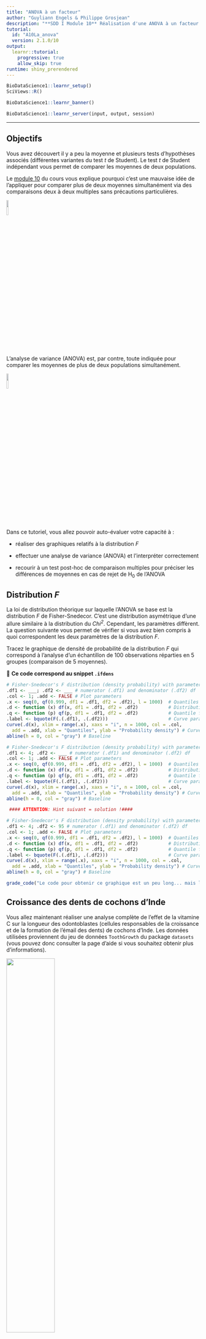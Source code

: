 ```yaml
---
title: "ANOVA à un facteur"
author: "Guyliann Engels & Philippe Grosjean"
description: "**SDD I Module 10** Réalisation d'une ANOVA à un facteur et des tests post-hocs."
tutorial:
  id: "A10La_anova"
  version: 2.1.0/10
output:
  learnr::tutorial:
    progressive: true
    allow_skip: true
runtime: shiny_prerendered
---
```


```r
BioDataScience1::learnr_setup()
SciViews::R()
```

```r
BioDataScience1::learnr_banner()
```

```r
BioDataScience1::learnr_server(input, output, session)
```

------------------------------------------------------------------------

## Objectifs

Vous avez découvert il y a peu la moyenne et plusieurs tests d'hypothèses associés (différentes variantes du test *t* de Student). Le test *t* de Student indépendant vous permet de comparer les moyennes de deux populations.

Le [module 10](https://wp.sciviews.org/sdd-umons/?iframe=wp.sciviews.org/sdd-umons-2021/variance.html) du cours vous explique pourquoi c'est une mauvaise idée de l'appliquer pour comparer plus de deux moyennes simultanément via des comparaisons deux à deux multiples sans précautions particulières.

![](images/red-traffic-lights.png){width="10%"}

L'analyse de variance (ANOVA) est, par contre, toute indiquée pour comparer les moyennes de plus de deux populations simultanément.

![](images/green-traffic-lights.png){width="10%"}

Dans ce tutoriel, vous allez pouvoir auto-évaluer votre capacité à :

-   réaliser des graphiques relatifs à la distribution *F*

-   effectuer une analyse de variance (ANOVA) et l'interpréter correctement

-   recourir à un test post-hoc de comparaison multiples pour préciser les différences de moyennes en cas de rejet de H~0~ de l'ANOVA

## Distribution *F*

La loi de distribution théorique sur laquelle l'ANOVA se base est la distribution *F* de Fisher-Snedecor. C'est une distribution asymétrique d'une allure similaire à la distribution du *Chi^2^*. Cependant, les paramètres diffèrent. La question suivante vous permet de vérifier si vous avez bien compris à quoi correspondent les deux paramètres de la distribution *F*.

Tracez le graphique de densité de probabilité de la distribution *F* qui correspond à l'analyse d'un échantillon de 100 observations réparties en 5 groupes (comparaison de 5 moyennes).

💬 **Ce code correspond au snippet `.ifdens`**

```r
# Fisher-Snedecor's F distribution (density probability) with parameter:
.df1 <- ___; .df2 <- ___ # numerator (.df1) and denominator (.df2) df
.col <- 1; .add <- FALSE # Plot parameters
.x <- seq(0, qf(0.999, df1 = .df1, df2 = .df2), l = 1000)  # Quantiles
.d <- function (x) df(x, df1 = .df1, df2 = .df2)           # Distribution function
.q <- function (p) qf(p, df1 = .df1, df2 = .df2)           # Quantile for lower-tail prob
.label <- bquote(F(.(.df1), .(.df2)))                      # Curve parameters
curve(.d(x), xlim = range(.x), xaxs = "i", n = 1000, col = .col,
  add = .add, xlab = "Quantiles", ylab = "Probability density") # Curve
abline(h = 0, col = "gray") # Baseline
```

```r
# Fisher-Snedecor's F distribution (density probability) with parameter:
.df1 <- 4; .df2 <- ___ # numerator (.df1) and denominator (.df2) df
.col <- 1; .add <- FALSE # Plot parameters
.x <- seq(0, qf(0.999, df1 = .df1, df2 = .df2), l = 1000)  # Quantiles
.d <- function (x) df(x, df1 = .df1, df2 = .df2)           # Distribution function
.q <- function (p) qf(p, df1 = .df1, df2 = .df2)           # Quantile for lower-tail prob
.label <- bquote(F(.(.df1), .(.df2)))                      # Curve parameters
curve(.d(x), xlim = range(.x), xaxs = "i", n = 1000, col = .col,
  add = .add, xlab = "Quantiles", ylab = "Probability density") # Curve
abline(h = 0, col = "gray") # Baseline

 #### ATTENTION: Hint suivant = solution !####
```

```r
# Fisher-Snedecor's F distribution (density probability) with parameter:
.df1 <- 4; .df2 <- 95 # numerator (.df1) and denominator (.df2) df
.col <- 1; .add <- FALSE # Plot parameters
.x <- seq(0, qf(0.999, df1 = .df1, df2 = .df2), l = 1000)  # Quantiles
.d <- function (x) df(x, df1 = .df1, df2 = .df2)           # Distribution function
.q <- function (p) qf(p, df1 = .df1, df2 = .df2)           # Quantile for lower-tail prob
.label <- bquote(F(.(.df1), .(.df2)))                      # Curve parameters
curve(.d(x), xlim = range(.x), xaxs = "i", n = 1000, col = .col,
  add = .add, xlab = "Quantiles", ylab = "Probability density") # Curve
abline(h = 0, col = "gray") # Baseline
```

```r
grade_code("Le code pour obtenir ce graphique est un peu long... mais le snippet est là pour vous préremplir la majeure partie ! Vous avez cependant su convertir le nombre d'observations et le nombre de groupes en degrés de liberté intragroupe et intergroupe.", "Il semble que vous n'avez pas su déterminer correctement les paramètres de la distribution F. Si n correspond au nombre d'observations et k au nombre de groupes, alors le nombre de degrés intergroupe vaut k – 1  et le nombre de degrés intragroupe vaut n – k.")
```

## Croissance des dents de cochons d'Inde

Vous allez maintenant réaliser une analyse complète de l'effet de la vitamine C sur la longueur des odontoblastes (cellules responsables de la croissance et de la formation de l'émail des dents) de cochons d'Inde. Les données utilisées proviennent du jeu de données `ToothGrowth` du package `datasets` (vous pouvez donc consulter la page d'aide si vous souhaitez obtenir plus d'informations).

![](images/guinea-pig.jpg){width="50%"}

Le jeu de données contient les variables suivantes :

```r
toothgrowth <- read("ToothGrowth", package = "datasets", lang = "fr")
# Quelques informations sur le tableau de données.
glimpse(toothgrowth)
```

-   `len` : longueur des odontablastes (µm)
-   `supp` : supplément administré, `"OJ"` (jus d'orange contenant donc entre autres de la vitamine C) ou `"VC"` (vitamine C sous forme d'acide ascorbique)
-   `dose` : dose de vitamine C administrée en trois rations différentes, 0.5, 1 et 2 mg/J

```r
# Vérification des types des variables et ajout des labels
toothgrowth %>.%
  fmutate(., 
    supp = factor(supp, levels = c("OJ", "VC")),
    dose = ordered(dose, levels = c(0.5, 1, 2))) %>.%
  labelise(toothgrowth, self = FALSE,
    label = list(
      len  = "Longueur des odontoblastes",
      supp = "Supplémentation",
      dose = "Dose de vitamine C"),
    units = list(
      len  = "µm",
      supp = NA,
      dose = "mg/J"
    )
  ) ->
  toothgrowth
```

**Cette étape est la première à réaliser après avoir importé les données. Il faut vérifier et adapter les types et les labels des variables.** Il est particulièrement important que les variables qui définissent les sous-populations comparées soient bien encodées sous forme d'objets `factor` ou `ordered` ! Le piège lorsqu'il s'agit de valeurs numériques, comme ici, est de laisser la variable sous forme `integer` ou `numeric`, car alors, la fonction `lm()` fera une autre analyse (régression linéaire que nous verrons au cours SDD II).

Nous allons nous concentrer uniquement sur les individus qui ont reçu de la vitamine C. La question biologique est la suivante : **y a-t-il une différence de la longueur des odontoblastes en fonction de la ration journalière de vitamine C administrée ?**

```r
tooth_vc <- fsubset(toothgrowth, supp == "VC")
```

### Description des données

Rappelez-vous que la description des données est une étape indispensable avant l'analyse (voir modules [2](https://wp.sciviews.org/sdd-umons/?iframe=wp.sciviews.org/sdd-umons-2021/visu1.html), [3](https://wp.sciviews.org/sdd-umons/?iframe=wp.sciviews.org/sdd-umons-2021/visu2.html) et [4](https://wp.sciviews.org/sdd-umons/?iframe=wp.sciviews.org/sdd-umons-2021/visu3.html) de SDD I).

### Description numérique

Réalisez un tableau reprenant les moyennes et les écart-types de la longueur des dents des cochons d'Inde pour chaque dose administrée en vitamine C ainsi que le nombre d'observations par groupe. Le jeu de données à utiliser est donc `tooth_vc`.

💬 **Ce code correspond au snippet `.hmanova1desc`**

```r
toothgrowth <- read("ToothGrowth", package = "datasets", lang = "fr")
toothgrowth$dose <- as.ordered(toothgrowth$dose)

toothgrowth <- labelise(toothgrowth, self = FALSE,
  label = list(
    len  = "Longueur des odontaoblastes",
    supp = "Supplémentation",
    dose = "Dose de vitamine C"
  ),
  units = list(
    len  = "µm",
    supp = NA,
    dose = "mg/J"
  )
)

tooth_vc <- fsubset(toothgrowth, supp == "VC")

tooth_vc <- labelise(tooth_vc, self = FALSE,
  label = list(
    len  = "Longueur des odontoblastes",
    supp = "Supplémentation",
    dose = "Dose de vitamine C"
  ),
  units = list(
    len  = "µm",
    supp = NA,
    dose = "mg/J"
  )
)

anova. <- lm(data = tooth_vc, len ~ dose)
```

```r
___ %>.%
  group_by(., ___) |> summarise(
    moyenne = ___(___), `écart type` = ___(___),
    n = sum(!is.na(___))) %>.%
  ___(.)
```

```r
tooth_vc %>.%
  group_by(., ___) |> summarise(
    moyenne = mean(___), `écart type` = sd(___),
    n = sum(!is.na(___))) %>.%
  collect_dtx(.)

 #### ATTENTION: Hint suivant = solution !####
```

```r
tooth_vc %>.%
  group_by(., dose) |> summarise(
    moyenne = mean(len), `écart type` = sd(len),
    n = sum(!is.na(len))) %>.%
  collect_dtx(.)
```

```r
grade_code("Vous obtenez le tableau adéquat en vue de réaliser ensuite une ANOVA : les moyennes correspondent à ce que nous comparons, les écart-types indiquent la dispersion des données dans chaque sous-population et le nombre d'observations permet de cerner la quantité d'information disponible.")
```

### Description graphique

Plusieurs graphiques différents permettent de visualiser correctement vos observations avant de réaliser une ANOVA. Employez ici les boîtes de dispersion parallèles.

💬 **Ce code correspond au snippet `.cbbox`**

```r
chart(data = ___, ___ ~ ___) +
  geom____()
```

```r
chart(data = tooth_vc, len ~ dose) +
  geom_boxplot()
```

```r
grade_code("Vous obtenez le graphique adéquat qui permet de comparer la longueur des dents en fonction de la dose administrée. Notez toutefois que la boite de dispersion présente la médiane à la place de la moyenne. Ce graphique est donc, sans doute plus adapté au test de Kruskal-Wallis. Voyez dans le cours les autres graphiques qui comparent les moyennes pour des versions alternatives intéressantes dans le cas de l'ANOVA.")
```

Maintenant que vous avez pris connaissance de vos données grâce à un tableau et un graphique, vous pouvez réaliser votre test d'hypothèse... mais avant cela, assurez-vous que les conditions d'application du test sont respectées.

### Vérification des conditions d'applications

Pour réaliser une ANOVA, il faut respecter les conditions d'application suivantes :

-   échantillon représentatif (par exemple, aléatoire),
-   observations indépendantes,
-   variable dite réponse quantitative,
-   une variable dite explicative qualitative à trois niveaux ou plus,
-   distribution Normale des résidus,
-   homoscédasticité (même variance intragroupe).

Pour les deux premières conditions, vous lisez attentivement le protocole expérimental pour déterminer si l'échantillonnage est représentatif et les observations sont indépendantes les unes des autres. Il faut un processus aléatoire qui intervienne dans la sélection des individus dans l'expérience et pour leur attribution à un des niveaux (ration de vitamine C quotidienne). Chaque individu doit avoir une chance égale d'être tiré au sort. Il ne doit pas y avoir de dépendance (par exemple, utiliser une portée de cobayes au sein d'une même sous-population est une mauvaise idée car la ressemblance génétique entre frères et sœurs rend les observations partiellement dépendantes entre elles).

Les contraintes relatives au type de variables en jeu se vérifient facilement. Nous insistons encore une fois sur la nécessité de s'assurer que la variable explicative (celle qui sépare l'échantillon en sous-populations) soit bien qualitative, donc sous la forme d'un objet `factor` ou `ordered` dans R.

Les deux dernières conditions **doivent être vérifiées sur les données de l'échantillon**. Si les données sont en nombre suffisant, soit au moins une petite dizaine par sous-population, nous pourrons appliquer un test d'homogénéité de variance et comparer la distribution des résidus du modèle à une distribution Normale. Nous sommes dans cette situation. Si le nombre d'observations est trop faible, il faut le tester ou l'avoir testé précédemment sur un plus gros échantillon similaire, ou se rabattre sur un test non paramétrique (Kruskal-Wallis) en cas de doute. Rappelons aussi qu'il est possible de tester des transformations des données, si l'une ou les deux conditions ne sont pas rencontrées.

En pratique, on commence par vérifier l'homoscédasticité, puis on réalise notre ANOVA et ensuite on vérifie la distribution Normale des résidus. La raison qui nous pousse à postposer la vérification de la Normalité des résidus sera expliquée plus loin dans ce tutoriel.

### Test de Bartlett

Il existe plusieurs tests qui permettent de vérifier l'homoscédasticité. Nous vous proposons d'utiliser le test de Bartlett. Avant de foncer dans la zone de code R, réfléchissez à l'hypothèse nulle et à l'hypothèse alternative de ce test. Cela doit être clair dans votre esprit, sans quoi vous serez incapable d'interpréter correctement le test.

💬 **Ce code correspond au snippet `.hvbartlett`**

```r
bartlett.test(data = ___, ___ ~ ___)
```

```r
bartlett.test(data = tooth_vc, len ~ dose)
```

```r
grade_code("Vous avez entré l'instruction correcte. Le plus important est encore à faire. Répondez donc à la question suivante.")
```

```r
question("Y a-t-il homoscédasticité (égalité des variances entre sous-populations) ici si vous choisissez 5% comme seuil alpha ?",
  answer("oui", correct = TRUE),
  answer("non"),
  correct = "Super, vous avez pu correctement analyser les résultats de ce test. ",
  incorrect = "Il semble que vous n'avez pas bien compris la notion d'homoscédasticité ou que vous n'avez pas pu définir correctement les hypothèses H0 et H1 du test de Bartlett ou interprété correctement ce test.",
  allow_retry = TRUE)
```

## ANOVA

Dans R, nous avons plusieurs fonctions pour réaliser une ANOVA. Nous utilisons `lm()` qui demande un jeu de données et une formule. Nous lui appliquons ensuite la fonction `anova()` pour produire le tableau de l'analyse de la variance.

```r
anova(anova. <- lm(data = DF, YNUM ~ XFACTOR))
```

Vous êtes habitué à cette interface formule que vous utilisez dans la réalisation de vos graphiques ou de vos tests d'hypothèse précédents. Cette fonction calcule un objet de classe `lm` (pour "linear model", que nous aborderons plus en détails au cours SDD II) duquel la fonction `anova()` va extraire l'information qui nous intéresse pour interpréter ce test. Réalisez votre modèle ANOVA sur la longueur des odontoblastes en fonction de la dose de vitamine C administrée pour votre sous-tableau relatif aux cochons d'Inde ayant reçu de l'acide ascorbique.

💬 **Ce code correspond au snippet `.hmanova1`**

```r
anova(anova. <- lm(data = ___, ___ ~ ___))
```

```r
anova(anova. <- lm(data = tooth_vc, ___ ~ ___))

#### ATTENTION: Hint suivant = solution !####
```

```r
anova(anova. <- lm(data = tooth_vc, len ~ dose))
```

```r
grade_code("Vous avez compris le principe. Mais attention : n'allez pas plus loin dans l'interprétation des résultats sans avoir vérifié la Normalité des résidus.")
```

Vérifiez maintenant la distribution Normale des résidus depuis votre objet `.anova`.

💬 **Il existe une snippet pour vous aider `.hmanovaqqplot`**

```r
plot(___, ___ = ___)
```

```r
plot(___, which = 2)

#### ATTENTION: Hint suivant = solution !####
```

```r
plot(anova., which = 2)
```

```r
grade_code("Tous les points de ce graphique quantile-quantile s'alignent assez bien le long de la droite. Les résidus de votre ANOVA ne montrent donc pas de dérive importante par rapport à une distribution Normale et nous avons réuni toutes les conditions d'application de ce test. Vous pouvez maintenant l'interpréter via le tableau d'analyse de la variance que vous avez réalisé dans l'exercice précédent.")
```

```r
question("Y a-t-il un effet significatif de la dose de vitamine C administrée sur la longueur des odontoblastes au seuil alpha de 5% ?",
  answer("oui", correct = TRUE),
  answer("non"),
  correct = "Excellent ! Vous avez correctement analysé votre tableau de l'analyse de la variance. L'ANOVA vous permet de savoir qu'au moins un des groupes diffère des autres. Vous allez devoir réaliser une analyse complémentaire pour déterminer la ou les moyennes qui diffère(nt) des autres.",
  incorrect = "Il semble que vous avez mal interprété votre ANOVA. Allez revoir la règle de décision basée sur la comparaison de la valeur P d'un test au seuil alpha.",
  allow_retry = TRUE)
```

## Tests post-hoc

Votre ANOVA indique donc qu'il y a au moins une des moyennes qui est significativement différente des autres au seuil $\alpha$ de 5%. Un test post-hoc de comparaisons multiples va vous permettre de préciser cela. **Attention : ce genre de test est conçus pour être fiable uniquement lorsque H~0~ est rejetée pour l'ANOVA.** Ne l'utilisez pas *avant* d'avoir fait votre ANOVA, ni lorsque H~0~ n'est *pas* rejetée !

💬 **Ce code correspond au snippet `.hmanovamult`**

```r
summary(anovaComp. <- confint(multcomp::glht(anova.,
  linfct = multcomp::mcp(___ = "Tukey")))) # Add a second factor if you want
.oma <- par(oma = c(0, 5.1, 0, 0)); plot(anovaComp.); par(.oma); rm(.oma)
```

```r
summary(anovaComp. <- confint(multcomp::glht(anova.,
  linfct = multcomp::mcp(dose = "Tukey")))) # Add a second factor if you want
.oma <- par(oma = c(0, 5.1, 0, 0)); plot(anovaComp.); par(.oma); rm(.oma)
```

```r
grade_code("Avec l'aide des snippets, il est relativement simple de réaliser un test post-hoc. Le graphique montre une comparaison deux à deux des différentes moyennes (pour la comparaison i - j, moyenne_i - moyenne_j) avec une correction via la méthode HSD de Tukey pour éviter l'inflation de l'erreur.")
```

```r
question("Quels sont les niveaux significativement différents au seuil alpha de 5% ?",
  answer("0.5 par rapport à 1", correct = TRUE),
  answer("0.5 par rapport à 2", correct = TRUE),
  answer("1 par rapport à 2", correct = TRUE), 
  allow_retry = TRUE, correct = "Superbe ! Les trois moyennes sont toutes différentes les unes des autres ici. Les intervalles sur le graphique ne contiennent jamais zéro.",
  incorrect = "Votre réponse est probablement incomplète. Pour une première analyse, regardez bien le tableau et le graphique issus de l'analyse post-hoc.")
```

## Interprétation biologique

Notre ANOVA est terminée. En situation réelle, il nous resterait à intégrer ces résultats dans notre rapport ou notre présentation pour les communiquer au public intéressé. Rappelez-vous que la formulation est importante. Vous utiliserez une phrase du genre : "chez le cochon d'Inde, la longueur des odontoblastes s'accroît de manière significative au seuil $\alpha$ de 5% en passant de rations quotidiennes de vitamine C ration de 0.5 à 1, et à 2 mg/J (ANOVA à 2 et 27 ddl, F = 67,1, valeur P \< 3,3•10^-11^ ; voir aussi tests post-hoc de Tukey Table X et Fig. Y)". Ceci correspond à l'interprétation sur le plan statistique de vos résultats. Vous discuterez ensuite des mécanismes qui entrent possiblement en jeu ici, en réfléchissant au rôle de l'acide ascorbique dans les réactions biochimiques de formation de la dentine et de l'émail, par exemple (interprétation biologique de vos résultats).

Comme la formulation du test dans la parenthèse est fort longue pour l'ANOVA, on utilise souvent un renvoi vers la table de l'analyse de la variance que vous pouvez intégrer dans le document pour plus de lisibilité à la fois du texte et du résultat de l'ANOVA. Naturellement, si un test post-hoc est réalisé, il doit aussi être présenté, soit sous forme de tableau, soit sous forme de graphique, ou encore les deux si la place dans le document le permet (pour les articles scientifiques on est souvent fort limité en nombre de figures et de tables, et il faut parfois se résoudre à les placer dans les annexes ou dans le matériel complémentaire).

Dans la section "matériel et méthodes", vous devez expliquer que vous réaliser une ANOVA après avoir vérifié les conditions d'application (homoscédasticité attestée à l'aide d'un test de Bartlett au seuil $\alpha$ de 5% et Normalité des résidus vérifiée sur un graphique quantile-quantile). Vous devez aussi indiquer la version R (et éventuellement la version des packages additionnels R utilisés). Pensez à la fonction `sessionInfo()` pour obtenir la version de R et des packages R. Il n'est pas nécessaire de préciser la version de RStudio qui est ici essentiellement l'interface vous permettant d'écrire et lancer le code R de votre analyse. Par contre, si vous utilisez un environnement logiciel reproductible comme la SciViews Box, vous pouvez le préciser et en indiquer la version.

## Conclusion

Bravo ! Vous venez de terminer une ANOVA complète. Toutes les étapes de cette analyse sont importantes : les phases de remaniement et description des données ainsi que la vérification des conditions d'application du test sont trop souvent négligées. Ne faites pas cette erreur-là vous-même.

```r
question_text(
  "Laissez-nous vos impressions sur cet outil pédagogique",
  answer("", TRUE, message = "Pas de commentaires... C'est bien aussi."),
  incorrect = "Vos commentaires sont enregistrés.",
  placeholder = "Entrez vos commentaires ici...",
  allow_retry = TRUE
)
```

